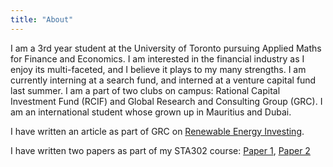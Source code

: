 ```yaml
---
title: "About"
---
```


I am a 3rd year student at the University of Toronto pursuing Applied Maths for Finance and Economics. I am interested in the financial industry as I enjoy its multi-faceted, and I believe it plays to my many strengths. I am currently interning at a search fund, and interned at a venture capital fund last summer. I am a part of two clubs on campus: Rational Capital Investment Fund (RCIF) and Global Research and Consulting Group (GRC). I am an international student whose grown up in Mauritius and Dubai.

I have written an article as part of GRC on [Renewable Energy Investing](https://insights.grcglobalgroup.com/renewable-energy-investing-how-investors-can-maximise-returns-while-saving-the-planet-2/).

I have written two papers as part of my STA302 course: [Paper 1](https://github.com/Krishiv-J/Toronto-Refugee-Shelter/blob/main/outputs/paper/paper.pdf), [Paper 2](https://github.com/AbbassSleiman/COVID19-US-School-Closures/blob/main/paper/paper.pdf)
